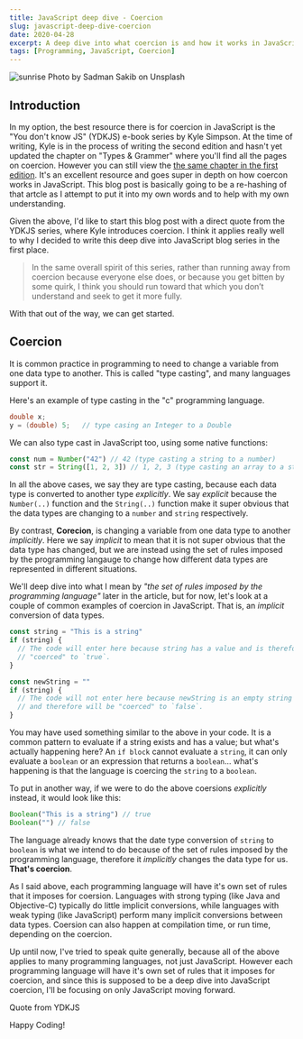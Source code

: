 ```yaml
---
title: JavaScript deep dive - Coercion
slug: javascript-deep-dive-coercion
date: 2020-04-28
excerpt: A deep dive into what coercion is and how it works in JavaScript
tags: [Programming, JavaScript, Coercion]
---
```


![sunrise](./sadman-sakib-E-X6zqkLmyk-unsplash.jpg)
Photo by Sadman Sakib on Unsplash

## Introduction

In my option, the best resource there is for coercion in JavaScript is the "You don't know JS" (YDKJS) e-book series by Kyle Simpson. At the time of writing, Kyle is in the process of writing the second edition and hasn't yet updated the chapter on "Types & Grammer" where you'll find all the pages on coercion. However you can still view the [the same chapter in the first edition](https://github.com/getify/You-Dont-Know-JS/blob/1st-ed/types%20%26%20grammar/ch4.md). It's an excellent resource and goes super in depth on how coercon works in JavaScript. This blog post is basically going to be a re-hashing of that artcle as I attempt to put it into my own words and to help with my own understanding.

Given the above, I'd like to start this blog post with a direct quote from the YDKJS series, where Kyle introduces coercion. I think it applies really well to why I decided to write this deep dive into JavaScript blog series in the first place.

> In the same overall spirit of this series, rather than running away from coercion because everyone else does, or because you get bitten by some quirk, I think you should run toward that which you don’t understand and seek to get it more fully.

With that out of the way, we can get started.

## Coercion

It is common practice in programming to need to change a variable from one data type to another. This is called "type casting", and many languages support it.

Here's an example of type casting in the "c" programming language.

```c
double x;
y = (double) 5;   // type casing an Integer to a Double
```

We can also type cast in JavaScript too, using some native functions:

```javascript
const num = Number("42") // 42 (type casting a string to a number)
const str = String([1, 2, 3]) // 1, 2, 3 (type casting an array to a string)
```

In all the above cases, we say they are type casting, because each data type is converted to another type _explicitly_. We say _explicit_ because the `Number(..)` function and the `String(..)` function make it super obvious that the data types are changing to a `number` and `string` respectively.

By contrast, **Corecion**, is changing a variable from one data type to another _implicitly_. Here we say _implicit_ to mean that it is not super obvious that the data type has changed, but we are instead using the set of rules imposed by the programming langauge to change how different data types are represented in different situations.

We'll deep dive into what I mean by _"the set of rules imposed by the programming language"_ later in the article, but for now, let's look at a couple of common examples of coercion in JavaScript. That is, an _implicit_ conversion of data types.

```javascript
const string = "This is a string"
if (string) {
  // The code will enter here because string has a value and is therefore
  // "coerced" to `true`.
}

const newString = ""
if (string) {
  // The code will not enter here because newString is an empty string value,
  // and therefore will be "coerced" to `false`.
}
```

You may have used something similar to the above in your code. It is a common pattern to evaluate if a string exists and has a value; but what's actually happening here? An `if block` cannot evaluate a `string`, it can only evaluate a `boolean` or an expression that returns a `boolean`... what's happening is that the language is coercing the `string` to a `boolean`.

To put in another way, if we were to do the above coersions _explicitly_ instead, it would look like this:

```javascript
Boolean("This is a string") // true
Boolean("") // false
```

The language already knows that the date type conversion of `string` to `boolean` is what we intend to do because of the set of rules imposed by the programming language, therefore it _implicitly_ changes the data type for us. **That's coercion**.

As I said above, each programming language will have it's own set of rules that it imposes for coersion. Languages with strong typing (like Java and Objective-C) typically do little implicit conversions, while languages with weak typing (like JavaScript) perform many implicit conversions between data types. Coersion can also happen at compilation time, or run time, depending on the coercion.

Up until now, I've tried to speak quite generally, because all of the above applies to many programming languages, not just JavaScript. However each programming language will have it's own set of rules that it imposes for coercion, and since this is supposed to be a deep dive into JavaScript coercion, I'll be focusing on only JavaScript moving forward.

Quote from YDKJS

Happy Coding!
